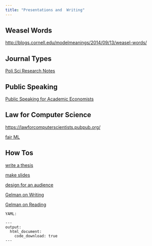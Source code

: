 ```yaml
---
title: "Presentations and  Writing"
---
```


## Weasel Words

<http://blogs.cornell.edu/modelmeanings/2014/09/13/weasel-words/>

## Journal Types

[Poli Sci Research Notes](https://resulumit.com/blog/polisci-research-notes/)

## Public Speaking

[Public Speaking for Academic Economists](https://mfr.osf.io/render?url=https%3A%2F%2Fosf.io%2Fd8wm9%2Fdownload)

## Law for Computer Science

<https://lawforcomputerscientists.pubpub.org/>

[fair ML](https://avehtari.github.io/modelselection/rats_kcv.html)

## How Tos

[write a thesis](https://www.cs.jhu.edu/~jason/advice/how-to-write-a-thesis.html)

[make slides](https://kieranhealy.org/blog/archives/2018/03/24/making-slides/)

[design for an audience](http://style.org/ku/)

[Gelman on Writing](https://statmodeling.stat.columbia.edu/2009/07/30/advice_on_writi/)

[Gelman on Reading](https://statmodeling.stat.columbia.edu/2014/12/02/read-quantitative-social-science-implication-write/)

```
YAML:

---
output:
  html_document:
    code_download: true
---
```